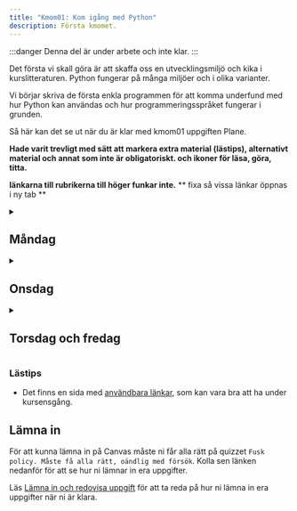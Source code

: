 ```yaml
---
title: "Kmom01: Kom igång med Python" 
description: Första kmomet.
---
```



:::danger
Denna del är under arbete och inte klar.
:::

Det första vi skall göra är att skaffa oss en utvecklingsmiljö och kika i kurslitteraturen. Python fungerar på många miljöer och i olika varianter.

Vi börjar skriva de första enkla programmen för att komma underfund med hur Python kan användas och hur programmeringsspråket fungerar i grunden.

Så här kan det se ut när du är klar med kmom01 uppgiften Plane.

<YouTube
    id="7qifosdyfe8" 
/>




**Hade varit trevligt med sätt att markera extra material (lästips), alternativt material och annat som inte är obligatoriskt. och ikoner för läsa, göra, titta.**

**länkarna till rubrikerna till höger funkar inte.**
** fixa så vissa länkar öppnas i ny tab **


<details>
<summary><h2>Måndag</h2></summary>
## Intro till programmering

Vi börjar med att kika på vad programmering är och hur det fungerar. Vi kommer att jobba med Python som är ett av de mest populära programmeringsspråken idag. Python används inom många områden, allt från webbutveckling till datavetenskap och maskininlärning.
{/* <Steps> */}

### Att göra
Som en generell introduktion till programming och vissa av de tekniker och konstruktioner vi går igenom, kolla på följande video från Harvards CS50 kurs.
<YouTube
    id="qDbsiVWA2Ag" 
/>



## Intro till Python
<Badge text="Hur datorn funkar" variant="tip" />
<Badge text="input" variant="tip" />
<Badge text="output" variant="tip" />
<Badge text="datatyper" variant="tip" />
<Badge text="värden" variant="tip" />
<Badge text="if-satser" variant="tip" />
<Badge text="villkor" variant="tip" />

Efter att ha kollat på videon ovan har du fått en allmän orientering om programmering och vad det handlar om. Nu är det dags att börja med Python.

I kursen kommer vi använda boken [Python for Everybody: Exploring data in Python3](laromaterial/böcker/).

Boken kommer inte passa allas lärandestil eller så förklaras sakerna inte på det sättet du att du förstår det. Det är helt okej. Det finns många andra resurser och böcker som du kan använda för att lära dig Python. Det är OK att använda andra resurser och böcker. Det viktiga är att du hittar något som passar dig och din lärande stil. 

:::tip
När du läser boken så är det viktigt att ha en terminal öppen och köra koden i boken parallellt. Det är ett bra sätt att lära sig och förstå hur Python fungerar. Att **endast** läsa boken utan att köra koden är inte tillräckligt. Det är viktigt att du kör koden och testar den själva så du förstår den.
:::


En viktig del av programmering är att läsa dokumentation. Du kommer att behöva läsa dokumentation för att förstå hur olika funktioner och moduler fungerar. Det är en viktig del av programmering och något du kommer att göra mycket av i framtiden.

[Pythons dokumentation](https://docs.python.org/3/reference/index.html) är tyvärr rätt rörig som nybörjare. De två viktigaste delarna är: 
    * [Python Standard Library](https://docs.python.org/3/library/index.html) som beskriver de olika modulerna och deras funktioner.
    * [Python Language Reference](https://docs.python.org/3/reference/index.html) som beskriver språket och dess syntax.


### Att göra


#### Instuderingsfrågor

Här finns ett antal instuderingsfrågor som hjälper dig att finna information på egen hand för att träna på de koncept som är relevanta för detta kmom.
**Uppdatera om ska behålla**

<details>
<summary>Instuderingsfrågor om HTML</summary>

1. Vad står HTML för?

</details>

<details>
<summary>Instuderingsfrågor om CSS</summary>

1. Vad står CSS för?

</details>

<details>
<summary>Instuderingsfrågor om JavaScript</summary>

1. Ge en kort historik över programmeringsspråket JavaScript.

</details>

#### Instruktioner

<Steps>
1. Läs och jobba igenom följande kapitel i boken (alternativt kolla på videorna):
    * Ch1 Why should you learn to write programs?
    * Ch2 Variables, expressions and statements
    * Ch3 Conditional execution
    :::tip
    Det räcker inte med att bara läsa. Du är klar med boken när du förstår vad som står i den och kan köra koden själv. Utforska och experimentera med koden. Gör övningarna i boken. Testa ändra saker och se vad som händer. Det är så du lär dig.
    :::

    Exempel på alternativt material om boken inte var tillräcklig:
    - Jobba igenom artikeln "[Introduktion till variabler och datatyper](laromaterial/övning/introduktion-variabler-datatyper)"
    - Jobba igenom artikeln/övningen "[Jämförelseoperatorer och booleska värden](laromaterial/övning/booleans-och-jamforelseoperatorer)"


2. För att bekanta dig med Pythons dokumentation, kika i [Python Standard Library](https://docs.python.org/3/library/index.html). **Spendera inte mer än 20 minuter på detta.**
    - Läs om [Built-in Functions](https://docs.python.org/3/library/functions.html) och [Built-in Constants](https://docs.python.org/3/library/constants.html). Läs **inte** igenom alla funktioner utan kolla på de som verkar intressanta och relevanta för det du jobbar med T.ex. `input()`, `len()`, `bool()`, `int()` och `isinstance()`. Det är bra att ha en översikt över vad som finns i språket och vad som går att göra.
    - Läs också om datatypen [Text Sequence Type — str](https://docs.python.org/3/library/stdtypes.html#text-sequence-type-str)

3. **Labb 1? En enkelt labb som bara kollar att det har koll på konstruktionerna från boken. Jätte simpel**

1. Gör laborationen "[Python med värden och variabler](uppgift/python-med-varden-och-variabler)" för att träna på grunderna i Python. Spara alla filer under `me/kmom01/lab1`.

4. Svara på följande enkät om hur du tycker att kursen är upplagd och vad som kan förbättras. Det är viktigt för oss att få feedback så vi kan förbättra kursen. **Lägg in länk till enkäten här.**

</Steps>


</details>

<details>
<summary><h2>Onsdag</h2></summary>

</details>

<details>
<summary><h2>Torsdag och fredag</h2></summary>


<Steps>

1. Kom igång och gör ditt första program i Python tillsammans med artikeln "[Kom igång med ditt första program i Python](kunskap/kom-igang-med-ditt-forsta-program-i-python-v2)". De exempelprogram du gör kan du spara i ditt kursrepo under `me/kmom01/hello`.
**gör om denna så handlar och köra python i filer och utvecklingsmiljön.**

1. [Hur ber man om hjälp med kod i chatten?](coachen/hur_fraga_hjalp).

1. Läs om hur du kan använda [dbwebb test](dbwebb-cli/python) för att rätta din kod.

1. Git

1. "ett anspråkslöst förslag: spela in en eller några korta videos där ni går igenom hur man ska läsa och tolka olika felutskrifter från testkörningarna (och kanske olika sätt att felsöka baserat på det). Det känns som att minst 25% av alla frågor skulle kunna besvaras med hänvisning till en sån video"

</Steps>


## Uppgifter

**Jag är osäker på om denna ska ligga här eller efter tors-fredag men då blir det lite konstigt med när de ska göra den**
Följande uppgifter skall utföras och resultatet skall redovisas.


1. Gör uppgiften "[Ditt första Python-skript](uppgift/ditt-forsta-python-skript-v2)" för att visa att du har koll på grunderna. Spara alla filer under `me/kmom01/plane`.



</details>







### Lästips

- Det finns en sida med [användbara länkar](./../lankar), som kan vara bra att ha under kursensgång.




## Lämna in

För att kunna lämna in på Canvas måste ni får alla rätt på quizzet `Fusk policy. Måste få alla rätt, oändlig med försök`. Kolla sen länken nedanför för att se hur ni lämnar in era uppgifter.

Läs [Lämna in och redovisa uppgift](laromaterial/instruktion/redovisa) för att ta reda på hur ni lämna in era uppgifter när ni är klara.
